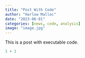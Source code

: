 ```yaml
---
title: "Post With Code"
author: "Harlow Malloc"
date: "2023-06-01"
categories: [news, code, analysis]
image: "image.jpg"
---
```


This is a post with executable code.

```r
1 + 1
```
